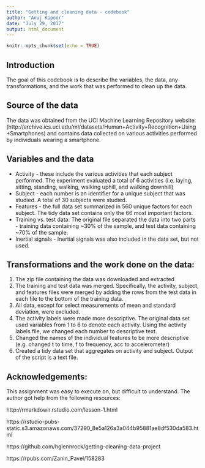 ```yaml
---
title: "Getting and cleaning data - codebook"
author: "Anuj Kapoor"
date: "July 29, 2017"
output: html_document
---
```


```r
knitr::opts_chunk$set(echo = TRUE)
```

## Introduction

The goal of this codebook is to describe the variables, the data, any transformations, and the work that was performed to clean up the data.

## Source of the data

The data was obtained from the UCI Machine Learning Repository website:
(http://archive.ics.uci.edu/ml/datasets/Human+Activity+Recognition+Using+Smartphones) and contains data collected on various activities performed by individuals wearing a smartphone.

## Variables and the data

* Activity  - these include the various activities that each subject performed.  The experiment evaluated a total of 6 activities (i.e. laying, sitting, standing, walking, walking uphill, and walking downhill)
* Subject - each number is an identifier for a unique subject that was studied.  A total of 30 subjects were studied.
* Features - the full data set summarized in 560 unique factors for each subject.  The tidy data set contains only the 66 most important factors. 
* Training vs. test data: The original file separated the data into two parts - training data containing ~30% of the sample, and test data containing ~70% of the sample.
* Inertial signals - Inertial signals was also included in the data set, but not used.


## Transformations and the work done on the data:

1. The zip file containing the data was downloaded and extracted
2. The training and test data was merged.  Specifically, the activity, subject, and features files were merged by adding the rows from the test data in each file to the bottom of the training data.
3. All data, except for select measurements of mean and standard deviation, were excluded.
4. The activity labels were made more descriptive.  The original data set used variables from 1 to 6 to denote each activity.  Using the activity labels file, we changed each number to descriptive text.
5. Changed the names of the individual features to be more descriptive (e.g. changed t to time, f to frequency, acc to accelerometer)
6. Created a tidy data set that aggregates on activity and subject.  Output of the script is a text file.


## Acknowledgements:

This assignment was easy to execute on, but difficult to understand.  The author got help from the following resources:


http://rmarkdown.rstudio.com/lesson-1.html

https://rstudio-pubs-static.s3.amazonaws.com/37290_8e5a126a3a044b95881ae8df530da583.html

https://github.com/hglennrock/getting-cleaning-data-project

https://rpubs.com/Zanin_Pavel/158283


